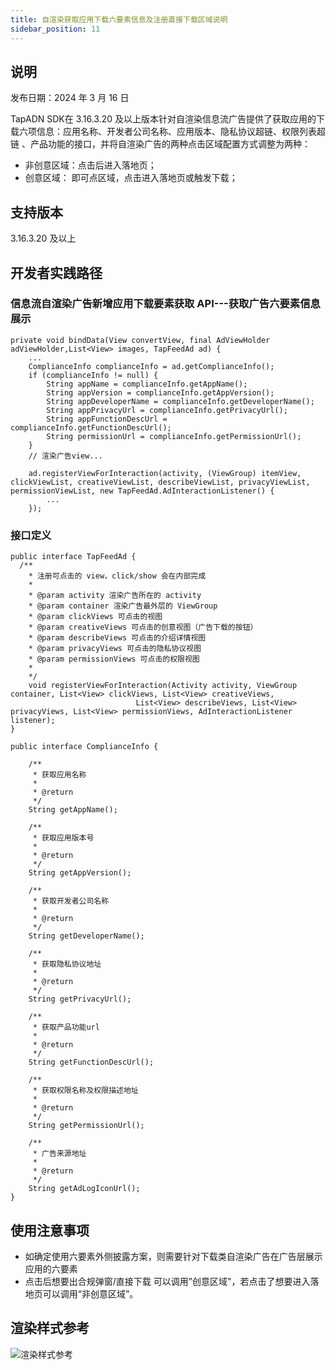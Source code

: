 ```yaml
---
title: 自渲染获取应用下载六要素信息及注册直接下载区域说明
sidebar_position: 11
---
```



## 说明

发布日期：2024 年 3 月 16 日

TapADN SDK在 3.16.3.20 及以上版本针对自渲染信息流广告提供了获取应用的下载六项信息：应用名称、开发者公司名称、应用版本、隐私协议超链、权限列表超链 、产品功能的接口，并将自渲染广告的两种点击区域配置方式调整为两种：
- 非创意区域：点击后进入落地页；
- 创意区域： 即可点区域，点击进入落地页或触发下载；

## 支持版本
3.16.3.20 及以上

## 开发者实践路径
### 信息流自渲染广告新增应用下载要素获取 API---获取广告六要素信息展示
```
private void bindData(View convertView, final AdViewHolder adViewHolder,List<View> images, TapFeedAd ad) {
    ...
    ComplianceInfo complianceInfo = ad.getComplianceInfo();
    if (complianceInfo != null) {
        String appName = complianceInfo.getAppName();
        String appVersion = complianceInfo.getAppVersion();
        String appDeveloperName = complianceInfo.getDeveloperName();
        String appPrivacyUrl = complianceInfo.getPrivacyUrl();
        String appFunctionDescUrl = complianceInfo.getFunctionDescUrl();
        String permissionUrl = complianceInfo.getPermissionUrl();
    }
    // 渲染广告view...

    ad.registerViewForInteraction(activity, (ViewGroup) itemView, clickViewList, creativeViewList, describeViewList, privacyViewList, permissionViewList, new TapFeedAd.AdInteractionListener() {
        ...
    });
```

### 接口定义
```
public interface TapFeedAd {
  /**
    * 注册可点击的 view，click/show 会在内部完成
    *
    * @param activity 渲染广告所在的 activity
    * @param container 渲染广告最外层的 ViewGroup
    * @param clickViews 可点击的视图
    * @param creativeViews 可点击的创意视图（广告下载的按钮）
    * @param describeViews 可点击的介绍详情视图
    * @param privacyViews 可点击的隐私协议视图
    * @param permissionViews 可点击的权限视图
    *
    */
    void registerViewForInteraction(Activity activity, ViewGroup container, List<View> clickViews, List<View> creativeViews,
                            List<View> describeViews, List<View> privacyViews, List<View> permissionViews, AdInteractionListener listener);
}

```
```
public interface ComplianceInfo {

    /**
     * 获取应用名称
     *
     * @return
     */
    String getAppName();

    /**
     * 获取应用版本号
     *
     * @return
     */
    String getAppVersion();

    /**
     * 获取开发者公司名称
     *
     * @return
     */
    String getDeveloperName();

    /**
     * 获取隐私协议地址
     *
     * @return
     */
    String getPrivacyUrl();

    /**
     * 获取产品功能url
     *
     * @return
     */
    String getFunctionDescUrl();

    /**
     * 获取权限名称及权限描述地址
     *
     * @return
     */
    String getPermissionUrl();

    /**
     * 广告来源地址
     *
     * @return
     */
    String getAdLogIconUrl();
}
```

## 使用注意事项
- 如确定使用六要素外侧披露方案，则需要针对下载类自渲染广告在广告层展示应用的六要素
- 点击后想要出合规弹窗/直接下载 可以调用”创意区域"，若点击了想要进入落地页可以调用“非创意区域”。

## 渲染样式参考

![渲染样式参考](/img/tap-ad/self_render_reference.png)










